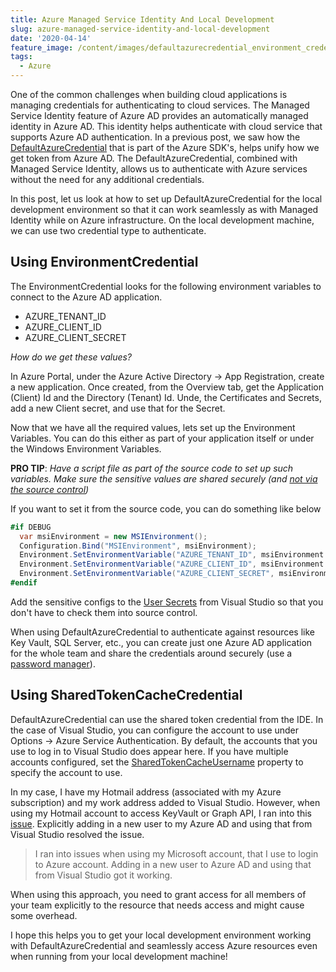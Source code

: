 ```yaml
---
title: Azure Managed Service Identity And Local Development
slug: azure-managed-service-identity-and-local-development
date: '2020-04-14'
feature_image: /content/images/defaultazurecredential_environment_credential.jpg
tags:
  - Azure
---
```

One of the common challenges when building cloud applications is managing credentials for authenticating to cloud services. The Managed Service Identity feature of Azure AD provides an automatically managed identity in Azure AD. This identity helps authenticate with cloud service that supports Azure AD authentication. In a previous post, we saw how the [DefaultAzureCredential](/blog/defaultazurecredential-from-azure-sdk/) that is part of the Azure SDK's, helps unify how we get token from Azure AD. The DefaultAzureCredential, combined with Managed Service Identity, allows us to authenticate with Azure services without the need for any additional credentials.

<EmbedCard src="https://www.youtube.com/embed/GAcFnnPxGow" />

In this post, let us look at how to set up DefaultAzureCredential for the local development environment so that it can work seamlessly as with Managed Identity while on Azure infrastructure. On the local development machine, we can use two credential type to authenticate.

## Using EnvironmentCredential

The EnvironmentCredential looks for the following environment variables to connect to the Azure AD application.

-   AZURE\_TENANT\_ID
-   AZURE\_CLIENT\_ID
-   AZURE\_CLIENT\_SECRET

_How do we get these values?_

In Azure Portal, under the Azure Active Directory -> App Registration, create a new application. Once created, from the Overview tab, get the Application (Client) Id and the Directory (Tenant) Id. Unde, the Certificates and Secrets, add a new Client secret, and use that for the Secret.

<ImageCard src="/content/images/defaultazurecredential_environment_credential.jpg" alt="" />

Now that we have all the required values, lets set up the Environment Variables. You can do this either as part of your application itself or under the Windows Environment Variables.

**PRO TIP**: _Have a script file as part of the source code to set up such variables. Make sure the sensitive values are shared securely (and [not via the source control](/blog/keeping-sensitive-configuration-data-out-of-source-control/))_

If you want to set it from the source code, you can do something like below

```csharp
#if DEBUG
  var msiEnvironment = new MSIEnvironment();
  Configuration.Bind("MSIEnvironment", msiEnvironment);
  Environment.SetEnvironmentVariable("AZURE_TENANT_ID", msiEnvironment.TenantId);
  Environment.SetEnvironmentVariable("AZURE_CLIENT_ID", msiEnvironment.ClientId);
  Environment.SetEnvironmentVariable("AZURE_CLIENT_SECRET", msiEnvironment.ClientSecret);
#endif

```

Add the sensitive configs to the [User Secrets](https://docs.microsoft.com/en-us/aspnet/core/security/app-secrets?view=aspnetcore-3.1&tabs=windows#json-structure-flattening-in-visual-studio) from Visual Studio so that you don't have to check them into source control.

When using DefaultAzureCredential to authenticate against resources like Key Vault, SQL Server, etc., you can create just one Azure AD application for the whole team and share the credentials around securely (use a [password manager](/blog/password-manager-get-one-if-you-havent-already/)).

## Using SharedTokenCacheCredential

DefaultAzureCredential can use the shared token credential from the IDE. In the case of Visual Studio, you can configure the account to use under Options -> Azure Service Authentication. By default, the accounts that you use to log in to Visual Studio does appear here. If you have multiple accounts configured, set the [SharedTokenCacheUsername](https://docs.microsoft.com/en-us/dotnet/api/azure.identity.defaultazurecredentialoptions.sharedtokencacheusername?view=azure-dotnet) property to specify the account to use.

In my case, I have my Hotmail address (associated with my Azure subscription) and my work address added to Visual Studio. However, when using my Hotmail account to access KeyVault or Graph API, I ran into this [issue](https://github.com/Azure/azure-sdk-for-net/issues/8658). Explicitly adding in a new user to my Azure AD and using that from Visual Studio resolved the issue.

> I ran into issues when using my Microsoft account, that I use to login to Azure account. Adding in a new user to Azure AD and using that from Visual Studio got it working.

<ImageCard src="/content/images/vs_azure_service_authentication.jpg" alt="" />

When using this approach, you need to grant access for all members of your team explicitly to the resource that needs access and might cause some overhead.

I hope this helps you to get your local development environment working with DefaultAzureCredential and seamlessly access Azure resources even when running from your local development machine!
